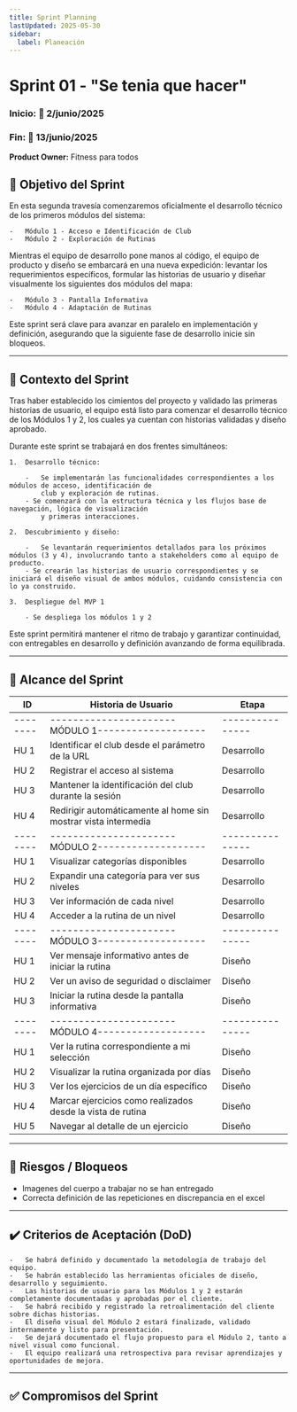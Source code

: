 ```yaml
---
title: Sprint Planning
lastUpdated: 2025-05-30
sidebar:
  label: Planeación
---
```


# Sprint 01 - "Se tenia que hacer"
### Inicio: 🚩 2/junio/2025
### Fin:    🏁 13/junio/2025

**Product Owner:** Fitness para todos

## 🎯 Objetivo del Sprint

En esta segunda travesía comenzaremos oficialmente el desarrollo técnico de los primeros módulos del sistema:

	-	Módulo 1 - Acceso e Identificación de Club
	-	Módulo 2 - Exploración de Rutinas

Mientras el equipo de desarrollo pone manos al código, el equipo de producto y diseño se embarcará en una
nueva expedición: levantar los requerimientos específicos, formular las historias de usuario y diseñar
visualmente los siguientes dos módulos del mapa:

	-	Módulo 3 - Pantalla Informativa
	-	Módulo 4 - Adaptación de Rutinas

Este sprint será clave para avanzar en paralelo en implementación y definición, asegurando que la siguiente fase de desarrollo inicie sin bloqueos.

---

## 🧠 Contexto del Sprint

Tras haber establecido los cimientos del proyecto y validado las primeras historias de usuario,
el equipo está listo para comenzar el desarrollo técnico de los Módulos 1 y 2, los cuales ya cuentan
con historias validadas y diseño aprobado.

Durante este sprint se trabajará en dos frentes simultáneos:

	1.	Desarrollo técnico:

		-	Se implementarán las funcionalidades correspondientes a los módulos de acceso, identificación de
			club y exploración de rutinas.
		- Se comenzará con la estructura técnica y los flujos base de navegación, lógica de visualización
			y primeras interacciones.

	2.	Descubrimiento y diseño:

		-	Se levantarán requerimientos detallados para los próximos módulos (3 y 4), involucrando tanto a stakeholders como al equipo de producto.
		- Se crearán las historias de usuario correspondientes y se iniciará el diseño visual de ambos módulos, cuidando consistencia con lo ya construido.
	
	3.  Despliegue del MVP 1

		- Se despliega los módulos 1 y 2

Este sprint permitirá mantener el ritmo de trabajo y garantizar continuidad, con entregables en desarrollo
y definición avanzando de forma equilibrada.


---

## 📌 Alcance del Sprint

| ID     | Historia de Usuario                             | Etapa         |
|--------|-------------------------------------------------|---------------|
|--------|----------------------MÓDULO 1-------------------|---------------|
| HU 1   | Identificar el club desde el parámetro de la URL| Desarrollo    |
| HU 2   | Registrar el acceso al sistema| Desarrollo    |
| HU 3   | Mantener la identificación del club durante la sesión| Desarrollo    |
| HU 4   | Redirigir automáticamente al home sin mostrar vista intermedia| Desarrollo    |
|--------|----------------------MÓDULO 2-------------------|---------------|
| HU 1   | Visualizar categorías disponibles               | Desarrollo    |
| HU 2   | Expandir una categoría para ver sus niveles     | Desarrollo    |
| HU 3   | Ver información de cada nivel                   | Desarrollo    |
| HU 4   | Acceder a la rutina de un nivel                 | Desarrollo    |
|--------|----------------------MÓDULO 3-------------------|---------------|
| HU 1   | Ver mensaje informativo antes de iniciar la rutina     | Diseño    |
| HU 2   | Ver un aviso de seguridad o disclaimer     | Diseño    |
| HU 3   | Iniciar la rutina desde la pantalla informativa     | Diseño    |
|--------|----------------------MÓDULO 4-------------------|---------------|
| HU 1   | Ver la rutina correspondiente a mi selección| Diseño    |
| HU 2   | Visualizar la rutina organizada por días| Diseño    |
| HU 3   | Ver los ejercicios de un día específico| Diseño    |
| HU 4   | Marcar ejercicios como realizados desde la vista de rutina| Diseño    |
| HU 5   | Navegar al detalle de un ejercicio| Diseño    |

---

## 🚧 Riesgos / Bloqueos
 
 - Imagenes del cuerpo a trabajar no se han entregado
 - Correcta definición de las repeticiones en discrepancia en el excel

---

## ✔️ Criterios de Aceptación (DoD)

	-	Se habrá definido y documentado la metodología de trabajo del equipo.
	-	Se habrán establecido las herramientas oficiales de diseño, desarrollo y seguimiento.
	-	Las historias de usuario para los Módulos 1 y 2 estarán completamente documentadas y aprobadas por el cliente.
	-	Se habrá recibido y registrado la retroalimentación del cliente sobre dichas historias.
	-	El diseño visual del Módulo 2 estará finalizado, validado internamente y listo para presentación.
	-	Se dejará documentado el flujo propuesto para el Módulo 2, tanto a nivel visual como funcional.
	-	El equipo realizará una retrospectiva para revisar aprendizajes y oportunidades de mejora.

---

## ✅ Compromisos del Sprint


